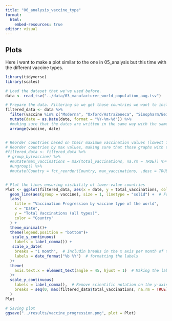 ```yaml
---
title: "06_analysis_vaccine_type"
format:
  html:
    embed-resources: true
editor: visual
---
```


## Plots

Here i want to make a plot similar to the one in 05_analysis but this time with the different vaccine types.

```r
library(tidyverse)
library(scales)

# Load the dataset that we've used before. 
data <- read_tsv("../data/03_manufacturer_world_population_aug.tsv")

# Prepare the data. Filtering so we get those countries we want to include in the plot. Making sure that they're somewhat near each other, so that it's possible to see them all, without some of the graphs becoming to small. 
filtered_data <- data %>%
  filter(vaccine %in% c("Moderna", "Oxford/AstraZeneca", "Sinopharm/Beijing", "Sputnik V")) %>% #Choosing the countries i want to include in the plot. 
  mutate(date = as.Date(date, format = "%Y-%m-%d")) %>% 
  #making sure that the dates are written in the same way with the same notation
  arrange(vaccine, date)


# Reorder countries based on their maximum vaccination values (lowest first )
# Reorder countries by max values, making sure that those graphs with the lowest values are visible
#filtered_data <- filtered_data %>%
 # group_by(vaccine) %>%
  #mutate(max_vaccinations = max(total_vaccinations, na.rm = TRUE)) %>%
  #ungroup() %>%
  #mutate(Country = fct_reorder(Country, max_vaccinations, .desc = TRUE))  


# Plot the lines ensuring visibility of lower-value countries
Plot <- ggplot(filtered_data, aes(x = date, y = total_vaccinations, color = vaccine)) +
  geom_line(aes(group = vaccine), size = 1, linetype = "solid") +  # Force grouping and solid lines
  labs(
    title = "Vaccination Progression by vaccine type of the world",
    x = "Date",
    y = "Total Vaccinations (all types)",
    color = "Country"
  ) +
  theme_minimal()+
  theme(legend.position = "bottom")+
   scale_y_continuous(
    labels = label_comma()) +
   scale_x_date(
    breaks = "1 month",  # Includin breaks in the x axis per month of the period
    labels = date_format("%b %Y")  # formatting the labels 
  )+
  theme(
    axis.text.x = element_text(angle = 45, hjust = 1)  # Making the labels on the x-axis stand with a 45° angle 
  )+
  scale_y_continuous(
    labels = label_comma(),  # Remove scientific notation on the y-axis
    breaks = seq(0, max(filtered_data$total_vaccinations, na.rm = TRUE), by = 20000000)  # Add breaks every 20 million 
  )
Plot

# Saving plot
ggsave("../results/vaccine_progression.png", plot = Plot)
```
